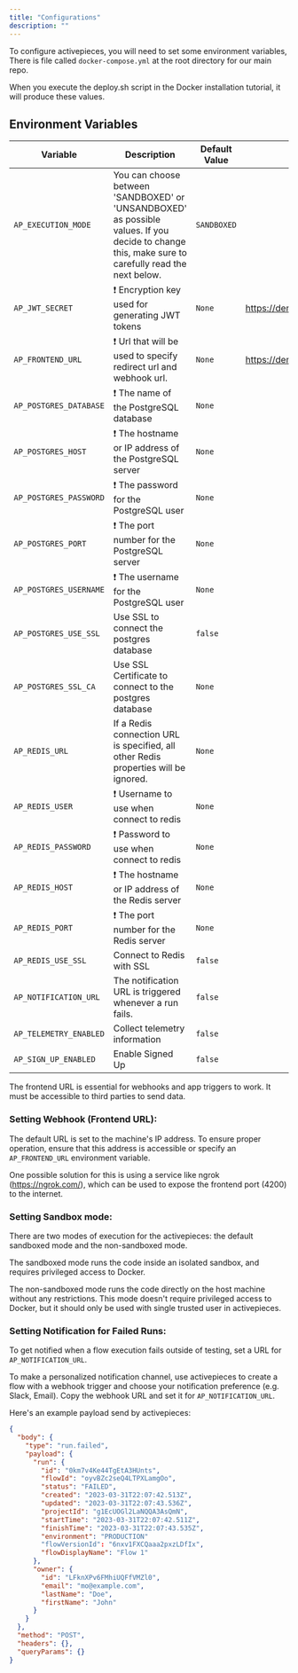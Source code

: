 ```yaml
---
title: "Configurations"
description: ""
---
```


To configure activepieces, you will need to set some environment variables, There is file called `docker-compose.yml` at the root directory for our main repo.

<Tip>
When you execute the deploy.sh script in the Docker installation tutorial, it will produce these values.
</Tip>

## Environment Variables

| Variable                     | Description                                                                                                 | Default Value          | Example
| ---------------------------- | ----------------------------------------------------------------------------------------------------------- | ---------------------  | --------
| `AP_EXECUTION_MODE`          |  You can choose between 'SANDBOXED' or 'UNSANDBOXED' as possible values. If you decide to change this, make sure to carefully read the next below. | `SANDBOXED`                |
| `AP_JWT_SECRET`              | ❗️ Encryption key used for generating JWT tokens                                                            | `None`                 | https://demo.activepieces.com
| `AP_FRONTEND_URL`            | ❗️ Url that will be used to specify redirect url and webhook url.                                           | `None`                 | https://demo.activepieces.com/api
| `AP_POSTGRES_DATABASE`       | ❗️ The name of the PostgreSQL database                                                                      | `None`                 |
| `AP_POSTGRES_HOST`           | ❗️ The hostname or IP address of the PostgreSQL server                                                      | `None`                 |
| `AP_POSTGRES_PASSWORD`       | ❗️ The password for the PostgreSQL user                                                                     | `None`                 |
| `AP_POSTGRES_PORT`           | ❗️ The port number for the PostgreSQL server                                                                | `None`                 |
| `AP_POSTGRES_USERNAME`       | ❗️ The username for the PostgreSQL user                                                                     | `None`                 |
| `AP_POSTGRES_USE_SSL`        | Use SSL to connect the postgres database                                                                    | `false`                |
| `AP_POSTGRES_SSL_CA`         | Use SSL Certificate to connect to the postgres database                                                     | `None`                 |
| `AP_REDIS_URL`               | If a Redis connection URL is specified, all other Redis properties will be ignored.                         | `None`                 |
| `AP_REDIS_USER`              | ❗️ Username to use when connect to redis                                                                    | `None`                 |
| `AP_REDIS_PASSWORD`          | ❗️ Password to use when connect to redis                                                                    | `None`                 |
| `AP_REDIS_HOST`              | ❗️ The hostname or IP address of the Redis server                                                           | `None`                 |
| `AP_REDIS_PORT`              | ❗️ The port number for the Redis server                                                                     | `None`                 |
| `AP_REDIS_USE_SSL`           | Connect to Redis with SSL                                                                                   | `false`                |
| `AP_NOTIFICATION_URL`        | The notification URL is triggered whenever a run fails.                                                     | `false`                |
| `AP_TELEMETRY_ENABLED`       | Collect telemetry information                                                                               | `false`                |
| `AP_SIGN_UP_ENABLED`         | Enable Signed Up                                                                                            | `false`                |

<Warning>
The frontend URL is essential for webhooks and app triggers to work. 
It must be accessible to third parties to send data. 
</Warning>

### Setting Webhook (Frontend URL):

The default URL is set to the machine's IP address. To ensure proper operation, ensure that this address is accessible or specify an `AP_FRONTEND_URL` environment variable.

One possible solution for this is using a service like ngrok (https://ngrok.com/), which can be used to expose the frontend port (4200) to the internet.


### Setting Sandbox mode:

There are two modes of execution for the activepieces: the default sandboxed mode and the non-sandboxed mode.

The sandboxed mode runs the code inside an isolated sandbox, and requires privileged access to Docker.

The non-sandboxed mode runs the code directly on the host machine without any restrictions. This mode doesn't require privileged access to Docker, but it should only be used with single trusted user in activepieces.


### Setting Notification for Failed Runs:

To get notified when a flow execution fails outside of testing, set a URL for `AP_NOTIFICATION_URL`.

To make a personalized notification channel, use activepieces to create a flow with a webhook trigger and choose your notification preference (e.g. Slack, Email). Copy the webhook URL and set it for `AP_NOTIFICATION_URL`.

Here's an example payload send by activepieces:

```json
{
  "body": {
    "type": "run.failed",
    "payload": {
      "run": {
        "id": "0km7v4Ke44TgEtA3HUnts",
        "flowId": "oyvBZc2seQ4LTPXLamgOo",
        "status": "FAILED",
        "created": "2023-03-31T22:07:42.513Z",
        "updated": "2023-03-31T22:07:43.536Z",
        "projectId": "g1EcUOGl2LaNQQA3AsQmN",
        "startTime": "2023-03-31T22:07:42.511Z",
        "finishTime": "2023-03-31T22:07:43.535Z",
        "environment": "PRODUCTION"
        "flowVersionId": "6nxv1FXCQaaa2pxzLDfIx",
        "flowDisplayName": "Flow 1"
      },
      "owner": {
        "id": "LFknXPv6FMhiUQFfVMZl0",
        "email": "mo@example.com",
        "lastName": "Doe",
        "firstName": "John"
      }
    }
  },
  "method": "POST",
  "headers": {},
  "queryParams": {}
}
```